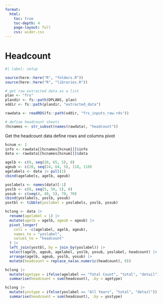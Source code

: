 ```yaml
---
format:
  html:
    toc: true
    toc-depth: 4
    page-layout: full
    css: wider.css
---    
```


# Headcount

```r
#| label: setup

source(here::here("R", "folders.R"))
source(here::here("R", "libraries.R"))

# get raw extracted data as a list
plan <- "frs"
plandir <- fs::path(DPLANS, plan)
xddir <- fs::path(plandir, "extracted_data")

rawdata <- readRDS(fs::path(xddir, "frs_inputs_raw.rds"))

```

```r

# define headcount sheets
(hcnames <- str_subset(names(rawdata), "headcount"))

```

Get the headcount data
define rows and columns
pivot

```r

hcnum <- 1
info <- rawdata[[hcnames[hcnum]]]$info
data <- rawdata[[hcnames[hcnum]]]$data

agelb <- c(0, seq(20, 65, 5), 0)
ageub <- c(20, seq(24, 64, 5), 110, 110)
agelabels <- data |> pull(1)
cbind(agelabels, agelb, ageub)

yoslabels <- names(data)[-1]
yoslb <- c(0, seq(5, 50, 5), 0)
yosub <- c(seq(4, 49, 5), 70, 70)
cbind(yoslabels, yoslb, yosub)
yostbl <- tibble(yoslabel = yoslabels, yoslb, yosub)

hclong <- data |>
  rename(agelabel = 1) |>
  mutate(agelb = agelb, ageub = ageub) |>
  pivot_longer(
    cols = -c(agelabel, agelb, ageub),
    names_to = "yoslabel",
    values_to = "headcount"
  ) |>
  left_join(yostbl, by = join_by(yoslabel)) |>
  select(agelb, ageub, agelabel, yoslb, yosub, yoslabel, headcount) |>
  arrange(agelb, ageub, yoslb, yosub) |>
  mutate(headcount = replace_na(as.numeric(headcount), 0))

hclong |>
  mutate(agetype = ifelse(agelabel == "Total Count", "total", "detail")) |>
  summarise(headcount = sum(headcount), .by = agetype)

hclong |>
  mutate(yostype = ifelse(yoslabel == "All Years", "total", "detail")) |>
  summarise(headcount = sum(headcount), .by = yostype)

```
